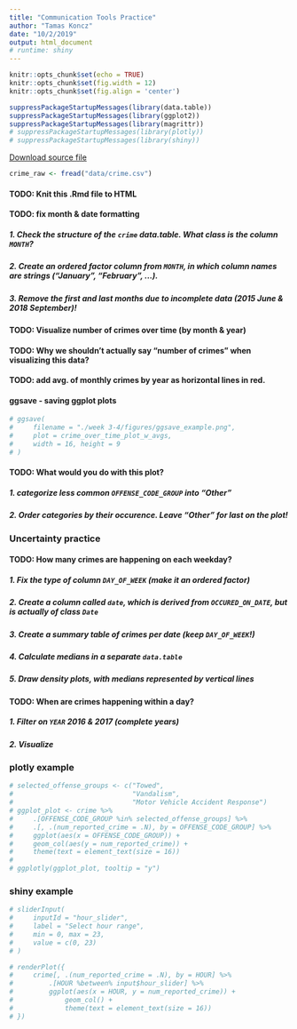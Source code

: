 ```yaml
---
title: "Communication Tools Practice"
author: "Tamas Koncz"
date: "10/2/2019"
output: html_document
# runtime: shiny
---
```


```r
knitr::opts_chunk$set(echo = TRUE)
knitr::opts_chunk$set(fig.width = 12)
knitr::opts_chunk$set(fig.align = 'center')
```


```r
suppressPackageStartupMessages(library(data.table))
suppressPackageStartupMessages(library(ggplot2))
suppressPackageStartupMessages(library(magrittr))
# suppressPackageStartupMessages(library(plotly))
# suppressPackageStartupMessages(library(shiny))
```


[Download source file](https://www.kaggle.com/AnalyzeBoston/crimes-in-boston/downloads/crimes-in-boston.zip/2)
```r
crime_raw <- fread("data/crime.csv")
```

#### TODO: Knit this .Rmd file to HTML

#### TODO: fix month & date formatting
##### 1. Check the structure of the `crime` data.table. What class is the column `MONTH`?
##### 2. Create an ordered factor column from `MONTH`, in which column names are strings ("January", "February", ...).
##### 3. Remove the first and last months due to incomplete data (2015 June & 2018 September)!

#### TODO: Visualize number of crimes over time (by month & year)

#### TODO: Why we shouldn't actually say "number of crimes" when visualizing this data?

#### TODO: add avg. of monthly crimes by year as horizontal lines in red.

#### ggsave - saving ggplot plots
```r
# ggsave(
#     filename = "./week 3-4/figures/ggsave_example.png",
#     plot = crime_over_time_plot_w_avgs,
#     width = 16, height = 9
# )
```

#### TODO: What would you do with this plot?
##### 1. categorize less common `OFFENSE_CODE_GROUP` into "Other"
##### 2. Order categories by their occurence. Leave "Other" for last on the plot!

### Uncertainty practice

#### TODO: How many crimes are happening on each weekday?
##### 1. Fix the type of column `DAY_OF_WEEK` (make it an ordered factor)
##### 2. Create a column called `date`, which is derived from `OCCURED_ON_DATE`, but is actually of class `Date`
##### 3. Create a summary table of crimes per date (keep `DAY_OF_WEEK`!)
##### 4. Calculate medians in a separate `data.table`
##### 5. Draw density plots, with medians represented by vertical lines

#### TODO: When are crimes happening within a day?
##### 1. Filter on `YEAR` 2016 & 2017 (complete years)
##### 2. Visualize

### plotly example
```r
# selected_offense_groups <- c("Towed",
#                              "Vandalism",
#                              "Motor Vehicle Accident Response")
# ggplot_plot <- crime %>%
#     .[OFFENSE_CODE_GROUP %in% selected_offense_groups] %>%
#     .[, .(num_reported_crime = .N), by = OFFENSE_CODE_GROUP] %>%
#     ggplot(aes(x = OFFENSE_CODE_GROUP)) +
#     geom_col(aes(y = num_reported_crime)) +
#     theme(text = element_text(size = 16))
#
# ggplotly(ggplot_plot, tooltip = "y")
```

### shiny example
```r
# sliderInput(
#     inputId = "hour_slider",
#     label = "Select hour range",
#     min = 0, max = 23,
#     value = c(0, 23)
# )
```


```r
# renderPlot({
#     crime[, .(num_reported_crime = .N), by = HOUR] %>%
#         .[HOUR %between% input$hour_slider] %>%
#         ggplot(aes(x = HOUR, y = num_reported_crime)) +
#             geom_col() +
#             theme(text = element_text(size = 16))
# })
```
